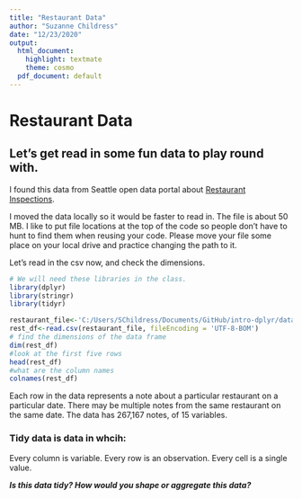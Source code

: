 ```yaml
---
title: "Restaurant Data"
author: "Suzanne Childress"
date: "12/23/2020"
output:
  html_document:
    highlight: textmate
    theme: cosmo
  pdf_document: default
---
```



# Restaurant Data
## Let's get read in some fun data to play round with.
I found this data from Seattle open data portal about [Restaurant Inspections](https://gis-kingcounty.opendata.arcgis.com/datasets/9b1f71cb62c040ad9537e3c7e8578ed5_857/data?geometry=-127.218%2C46.233%2C-116.386%2C48.828).

I moved the data locally so it would be faster to read in. The file is about 50 MB.
I like to put file locations at the top of the code so people don't have to hunt to find them when
reusing your code. Please move your file some place on your local drive and practice changing the path to it.

Let's read in the csv now, and check the dimensions.



```r
# We will need these libraries in the class.
library(dplyr)
library(stringr)
library(tidyr)

restaurant_file<-'C:/Users/SChildress/Documents/GitHub/intro-dplyr/data/king_county_restaurant_inspections.csv'
rest_df<-read.csv(restaurant_file, fileEncoding = 'UTF-8-BOM')
# find the dimensions of the data frame
dim(rest_df)
#look at the first five rows
head(rest_df)
#what are the column names
colnames(rest_df)

```


Each row in the data represents a note about a particular restaurant on a particular date.
There may be multiple notes from the same restaurant on the same date. The data has 267,167 notes, of 15 variables.

### Tidy data is data in whcih:

Every column is variable.
Every row is an observation.
Every cell is a single value.


***Is this data tidy? How would you shape or aggregate this data?***





